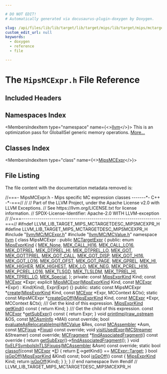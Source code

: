 ```yaml
---

# DO NOT EDIT!
# Automatically generated via docusaurus-plugin-doxygen by Doxygen.

slug: /api/files/lib/lib/target/lib/target/mips/lib/target/mips/mctargetdesc/mipsmcexpr-h
custom_edit_url: null
keywords:
  - doxygen
  - reference
  - file

---
```





# The `MipsMCExpr.h` File Reference

<DoxygenPage pluginConfig={pluginConfig}>



## Included Headers

<IncludesList>
<IncludesListItem
  filePath="llvm/MC/MCExpr.h"
  permalink="/docs/api/files/include/include/llvm/include/llvm/mc/mcexpr-h"
  isLocal="true" />
<IncludesListItem
  filePath="llvm/MC/MCValue.h"
  permalink="/docs/api/files/include/include/llvm/include/llvm/mc/mcvalue-h"
  isLocal="true" />
</IncludesList>

## Namespaces Index

<MembersIndex>

<MembersIndexItem
  type="namespace"
  name={<><a href="/docs/api/namespaces/llvm">llvm</a></>}>
This is an optimization pass for GlobalISel generic memory operations. <a href="/docs/api/namespaces/llvm/#details">More...</a>
</MembersIndexItem>

</MembersIndex>

## Classes Index

<MembersIndex>

<MembersIndexItem
  type="class"
  name={<><a href="/docs/api/classes/llvm/mipsmcexpr">MipsMCExpr</a></>}>
</MembersIndexItem>

</MembersIndex>


## File Listing

The file content with the documentation metadata removed is:

<ProgramListing>

<Link id="l00001" /><CodeLine lineNumber="1"><span class="doxyHighlightComment">//===- MipsMCExpr.h - Mips specific MC expression classes -------&#42;- C++ -&#42;-===//</span></CodeLine>
<Link id="l00002" /><CodeLine lineNumber="2"><span class="doxyHighlightComment">//</span></CodeLine>
<Link id="l00003" /><CodeLine lineNumber="3"><span class="doxyHighlightComment">// Part of the LLVM Project, under the Apache License v2.0 with LLVM Exceptions.</span></CodeLine>
<Link id="l00004" /><CodeLine lineNumber="4"><span class="doxyHighlightComment">// See https://llvm.org/LICENSE.txt for license information.</span></CodeLine>
<Link id="l00005" /><CodeLine lineNumber="5"><span class="doxyHighlightComment">// SPDX-License-Identifier: Apache-2.0 WITH LLVM-exception</span></CodeLine>
<Link id="l00006" /><CodeLine lineNumber="6"><span class="doxyHighlightComment">//</span></CodeLine>
<Link id="l00007" /><CodeLine lineNumber="7"><span class="doxyHighlightComment">//===----------------------------------------------------------------------===//</span></CodeLine>
<Link id="l00008" /><CodeLine lineNumber="8"></CodeLine>
<Link id="l00009" /><CodeLine lineNumber="9"><span class="doxyHighlightPreprocessor">#ifndef LLVM&#95;LIB&#95;TARGET&#95;MIPS&#95;MCTARGETDESC&#95;MIPSMCEXPR&#95;H</span></CodeLine>
<Link id="l00010" /><CodeLine lineNumber="10"><span class="doxyHighlightPreprocessor">#define LLVM&#95;LIB&#95;TARGET&#95;MIPS&#95;MCTARGETDESC&#95;MIPSMCEXPR&#95;H</span></CodeLine>
<Link id="l00011" /><CodeLine lineNumber="11"></CodeLine>
<Link id="l00012" /><CodeLine lineNumber="12"><span class="doxyHighlightPreprocessor">#include &quot;<a href="/docs/api/files/include/include/llvm/include/llvm/mc/mcexpr-h">llvm/MC/MCExpr.h</a>&quot;</span></CodeLine>
<Link id="l00013" /><CodeLine lineNumber="13"><span class="doxyHighlightPreprocessor">#include &quot;<a href="/docs/api/files/include/include/llvm/include/llvm/mc/mcvalue-h">llvm/MC/MCValue.h</a>&quot;</span></CodeLine>
<Link id="l00014" /><CodeLine lineNumber="14"></CodeLine>
<Link id="l00015" /><CodeLine lineNumber="15"><span class="doxyHighlightKeyword">namespace </span><span class="doxyHighlight"><a href="/docs/api/namespaces/llvm">llvm</a> &#123;</span></CodeLine>
<Link id="l00016" /><CodeLine lineNumber="16"></CodeLine>
<Link id="l00017" /><CodeLine lineNumber="17" lineLink="/docs/api/classes/llvm/mipsmcexpr"><span class="doxyHighlightKeyword">class </span><span class="doxyHighlight">MipsMCExpr : </span><span class="doxyHighlightKeyword">public</span><span class="doxyHighlight"> <a href="/docs/api/classes/llvm/mctargetexpr/#a8ac1fdf776114a374cd8929fba6b8ccc">MCTargetExpr</a> &#123;</span></CodeLine>
<Link id="l00018" /><CodeLine lineNumber="18"><span class="doxyHighlightKeyword">public</span><span class="doxyHighlight">:</span></CodeLine>
<Link id="l00019" /><CodeLine lineNumber="19" lineLink="/docs/api/classes/llvm/mipsmcexpr/#ab8bb54401d51992af131ce600f468f70"><span class="doxyHighlight">  </span><span class="doxyHighlightKeyword">enum</span><span class="doxyHighlight"> <a href="/docs/api/classes/llvm/mipsmcexpr/#ab8bb54401d51992af131ce600f468f70">MipsExprKind</a> &#123;</span></CodeLine>
<Link id="l00020" /><CodeLine lineNumber="20" lineLink="/docs/api/classes/llvm/mipsmcexpr/#ab8bb54401d51992af131ce600f468f70a127b4af2e6597a11a2271486307fdac1"><span class="doxyHighlight">    <a href="/docs/api/classes/llvm/mipsmcexpr/#ab8bb54401d51992af131ce600f468f70a127b4af2e6597a11a2271486307fdac1">MEK&#95;None</a>,</span></CodeLine>
<Link id="l00021" /><CodeLine lineNumber="21" lineLink="/docs/api/classes/llvm/mipsmcexpr/#ab8bb54401d51992af131ce600f468f70a257902481821ba5b40f837390279b03a"><span class="doxyHighlight">    <a href="/docs/api/classes/llvm/mipsmcexpr/#ab8bb54401d51992af131ce600f468f70a257902481821ba5b40f837390279b03a">MEK&#95;CALL&#95;HI16</a>,</span></CodeLine>
<Link id="l00022" /><CodeLine lineNumber="22" lineLink="/docs/api/classes/llvm/mipsmcexpr/#ab8bb54401d51992af131ce600f468f70a649881b3e57f4661dd4c80bee4a4b90a"><span class="doxyHighlight">    <a href="/docs/api/classes/llvm/mipsmcexpr/#ab8bb54401d51992af131ce600f468f70a649881b3e57f4661dd4c80bee4a4b90a">MEK&#95;CALL&#95;LO16</a>,</span></CodeLine>
<Link id="l00023" /><CodeLine lineNumber="23" lineLink="/docs/api/classes/llvm/mipsmcexpr/#ab8bb54401d51992af131ce600f468f70a84706a1c917c45b0668fbdbe8b4dd793"><span class="doxyHighlight">    <a href="/docs/api/classes/llvm/mipsmcexpr/#ab8bb54401d51992af131ce600f468f70a84706a1c917c45b0668fbdbe8b4dd793">MEK&#95;DTPREL</a>,</span></CodeLine>
<Link id="l00024" /><CodeLine lineNumber="24" lineLink="/docs/api/classes/llvm/mipsmcexpr/#ab8bb54401d51992af131ce600f468f70a89d1a8e66789c4eae95877553dbc1565"><span class="doxyHighlight">    <a href="/docs/api/classes/llvm/mipsmcexpr/#ab8bb54401d51992af131ce600f468f70a89d1a8e66789c4eae95877553dbc1565">MEK&#95;DTPREL&#95;HI</a>,</span></CodeLine>
<Link id="l00025" /><CodeLine lineNumber="25" lineLink="/docs/api/classes/llvm/mipsmcexpr/#ab8bb54401d51992af131ce600f468f70a9d0a302a9152729f52460e636c7fb44e"><span class="doxyHighlight">    <a href="/docs/api/classes/llvm/mipsmcexpr/#ab8bb54401d51992af131ce600f468f70a9d0a302a9152729f52460e636c7fb44e">MEK&#95;DTPREL&#95;LO</a>,</span></CodeLine>
<Link id="l00026" /><CodeLine lineNumber="26" lineLink="/docs/api/classes/llvm/mipsmcexpr/#ab8bb54401d51992af131ce600f468f70a386aafa447bee675e328e88e9470957e"><span class="doxyHighlight">    <a href="/docs/api/classes/llvm/mipsmcexpr/#ab8bb54401d51992af131ce600f468f70a386aafa447bee675e328e88e9470957e">MEK&#95;GOT</a>,</span></CodeLine>
<Link id="l00027" /><CodeLine lineNumber="27" lineLink="/docs/api/classes/llvm/mipsmcexpr/#ab8bb54401d51992af131ce600f468f70a79bd0912db4f9ad29c7e7e172a5c805d"><span class="doxyHighlight">    <a href="/docs/api/classes/llvm/mipsmcexpr/#ab8bb54401d51992af131ce600f468f70a79bd0912db4f9ad29c7e7e172a5c805d">MEK&#95;GOTTPREL</a>,</span></CodeLine>
<Link id="l00028" /><CodeLine lineNumber="28" lineLink="/docs/api/classes/llvm/mipsmcexpr/#ab8bb54401d51992af131ce600f468f70a0453b77229668594037b194c19c8e8ab"><span class="doxyHighlight">    <a href="/docs/api/classes/llvm/mipsmcexpr/#ab8bb54401d51992af131ce600f468f70a0453b77229668594037b194c19c8e8ab">MEK&#95;GOT&#95;CALL</a>,</span></CodeLine>
<Link id="l00029" /><CodeLine lineNumber="29" lineLink="/docs/api/classes/llvm/mipsmcexpr/#ab8bb54401d51992af131ce600f468f70a0ae33921dce666ee7adef46268bf9f2f"><span class="doxyHighlight">    <a href="/docs/api/classes/llvm/mipsmcexpr/#ab8bb54401d51992af131ce600f468f70a0ae33921dce666ee7adef46268bf9f2f">MEK&#95;GOT&#95;DISP</a>,</span></CodeLine>
<Link id="l00030" /><CodeLine lineNumber="30" lineLink="/docs/api/classes/llvm/mipsmcexpr/#ab8bb54401d51992af131ce600f468f70a0a7f1b614b8ffd488e6089fbe10a316f"><span class="doxyHighlight">    <a href="/docs/api/classes/llvm/mipsmcexpr/#ab8bb54401d51992af131ce600f468f70a0a7f1b614b8ffd488e6089fbe10a316f">MEK&#95;GOT&#95;HI16</a>,</span></CodeLine>
<Link id="l00031" /><CodeLine lineNumber="31" lineLink="/docs/api/classes/llvm/mipsmcexpr/#ab8bb54401d51992af131ce600f468f70af6e3d6f3b62ea7d5e97a5e8ff6ccf054"><span class="doxyHighlight">    <a href="/docs/api/classes/llvm/mipsmcexpr/#ab8bb54401d51992af131ce600f468f70af6e3d6f3b62ea7d5e97a5e8ff6ccf054">MEK&#95;GOT&#95;LO16</a>,</span></CodeLine>
<Link id="l00032" /><CodeLine lineNumber="32" lineLink="/docs/api/classes/llvm/mipsmcexpr/#ab8bb54401d51992af131ce600f468f70ab986b26f0ebeb0499f36b0d82fe639d7"><span class="doxyHighlight">    <a href="/docs/api/classes/llvm/mipsmcexpr/#ab8bb54401d51992af131ce600f468f70ab986b26f0ebeb0499f36b0d82fe639d7">MEK&#95;GOT&#95;OFST</a>,</span></CodeLine>
<Link id="l00033" /><CodeLine lineNumber="33" lineLink="/docs/api/classes/llvm/mipsmcexpr/#ab8bb54401d51992af131ce600f468f70adcc3e0803f2bff3ce95d8ff86fb0f550"><span class="doxyHighlight">    <a href="/docs/api/classes/llvm/mipsmcexpr/#ab8bb54401d51992af131ce600f468f70adcc3e0803f2bff3ce95d8ff86fb0f550">MEK&#95;GOT&#95;PAGE</a>,</span></CodeLine>
<Link id="l00034" /><CodeLine lineNumber="34" lineLink="/docs/api/classes/llvm/mipsmcexpr/#ab8bb54401d51992af131ce600f468f70a24a451c9dcd6dc7d1ea999a25d59eaa6"><span class="doxyHighlight">    <a href="/docs/api/classes/llvm/mipsmcexpr/#ab8bb54401d51992af131ce600f468f70a24a451c9dcd6dc7d1ea999a25d59eaa6">MEK&#95;GPREL</a>,</span></CodeLine>
<Link id="l00035" /><CodeLine lineNumber="35" lineLink="/docs/api/classes/llvm/mipsmcexpr/#ab8bb54401d51992af131ce600f468f70a8ac2bfc0d79177cf5b86d149b0c5e9d4"><span class="doxyHighlight">    <a href="/docs/api/classes/llvm/mipsmcexpr/#ab8bb54401d51992af131ce600f468f70a8ac2bfc0d79177cf5b86d149b0c5e9d4">MEK&#95;HI</a>,</span></CodeLine>
<Link id="l00036" /><CodeLine lineNumber="36" lineLink="/docs/api/classes/llvm/mipsmcexpr/#ab8bb54401d51992af131ce600f468f70ad184d95272d90612c94695f1d1f42fcf"><span class="doxyHighlight">    <a href="/docs/api/classes/llvm/mipsmcexpr/#ab8bb54401d51992af131ce600f468f70ad184d95272d90612c94695f1d1f42fcf">MEK&#95;HIGHER</a>,</span></CodeLine>
<Link id="l00037" /><CodeLine lineNumber="37" lineLink="/docs/api/classes/llvm/mipsmcexpr/#ab8bb54401d51992af131ce600f468f70aeb7b57e94a471eb90a2905c65b60ce47"><span class="doxyHighlight">    <a href="/docs/api/classes/llvm/mipsmcexpr/#ab8bb54401d51992af131ce600f468f70aeb7b57e94a471eb90a2905c65b60ce47">MEK&#95;HIGHEST</a>,</span></CodeLine>
<Link id="l00038" /><CodeLine lineNumber="38" lineLink="/docs/api/classes/llvm/mipsmcexpr/#ab8bb54401d51992af131ce600f468f70aa2690d1ded3eb1d272f24462311161e8"><span class="doxyHighlight">    <a href="/docs/api/classes/llvm/mipsmcexpr/#ab8bb54401d51992af131ce600f468f70aa2690d1ded3eb1d272f24462311161e8">MEK&#95;LO</a>,</span></CodeLine>
<Link id="l00039" /><CodeLine lineNumber="39" lineLink="/docs/api/classes/llvm/mipsmcexpr/#ab8bb54401d51992af131ce600f468f70a3640c09e70edd6796e72ed1e1989fa2d"><span class="doxyHighlight">    <a href="/docs/api/classes/llvm/mipsmcexpr/#ab8bb54401d51992af131ce600f468f70a3640c09e70edd6796e72ed1e1989fa2d">MEK&#95;NEG</a>,</span></CodeLine>
<Link id="l00040" /><CodeLine lineNumber="40" lineLink="/docs/api/classes/llvm/mipsmcexpr/#ab8bb54401d51992af131ce600f468f70adc7eb8cb308edcc2b568b4a737a6174c"><span class="doxyHighlight">    <a href="/docs/api/classes/llvm/mipsmcexpr/#ab8bb54401d51992af131ce600f468f70adc7eb8cb308edcc2b568b4a737a6174c">MEK&#95;PCREL&#95;HI16</a>,</span></CodeLine>
<Link id="l00041" /><CodeLine lineNumber="41" lineLink="/docs/api/classes/llvm/mipsmcexpr/#ab8bb54401d51992af131ce600f468f70ac16da9fec94c6aaee788e43d1788bfea"><span class="doxyHighlight">    <a href="/docs/api/classes/llvm/mipsmcexpr/#ab8bb54401d51992af131ce600f468f70ac16da9fec94c6aaee788e43d1788bfea">MEK&#95;PCREL&#95;LO16</a>,</span></CodeLine>
<Link id="l00042" /><CodeLine lineNumber="42" lineLink="/docs/api/classes/llvm/mipsmcexpr/#ab8bb54401d51992af131ce600f468f70abe74e919e6de05ae1af1093c96928e29"><span class="doxyHighlight">    <a href="/docs/api/classes/llvm/mipsmcexpr/#ab8bb54401d51992af131ce600f468f70abe74e919e6de05ae1af1093c96928e29">MEK&#95;TLSGD</a>,</span></CodeLine>
<Link id="l00043" /><CodeLine lineNumber="43" lineLink="/docs/api/classes/llvm/mipsmcexpr/#ab8bb54401d51992af131ce600f468f70a89674453ca1f94bb72d4e9dca3e1e771"><span class="doxyHighlight">    <a href="/docs/api/classes/llvm/mipsmcexpr/#ab8bb54401d51992af131ce600f468f70a89674453ca1f94bb72d4e9dca3e1e771">MEK&#95;TLSLDM</a>,</span></CodeLine>
<Link id="l00044" /><CodeLine lineNumber="44" lineLink="/docs/api/classes/llvm/mipsmcexpr/#ab8bb54401d51992af131ce600f468f70a855ac563dd866b584fe34b8d58eb4546"><span class="doxyHighlight">    <a href="/docs/api/classes/llvm/mipsmcexpr/#ab8bb54401d51992af131ce600f468f70a855ac563dd866b584fe34b8d58eb4546">MEK&#95;TPREL&#95;HI</a>,</span></CodeLine>
<Link id="l00045" /><CodeLine lineNumber="45" lineLink="/docs/api/classes/llvm/mipsmcexpr/#ab8bb54401d51992af131ce600f468f70a8c4e3452b4ab8d6f1b9bdb42ecd075f6"><span class="doxyHighlight">    <a href="/docs/api/classes/llvm/mipsmcexpr/#ab8bb54401d51992af131ce600f468f70a8c4e3452b4ab8d6f1b9bdb42ecd075f6">MEK&#95;TPREL&#95;LO</a>,</span></CodeLine>
<Link id="l00046" /><CodeLine lineNumber="46" lineLink="/docs/api/classes/llvm/mipsmcexpr/#ab8bb54401d51992af131ce600f468f70aa2356920f62894ef31881aff40beabcb"><span class="doxyHighlight">    <a href="/docs/api/classes/llvm/mipsmcexpr/#ab8bb54401d51992af131ce600f468f70aa2356920f62894ef31881aff40beabcb">MEK&#95;Special</a>,</span></CodeLine>
<Link id="l00047" /><CodeLine lineNumber="47"><span class="doxyHighlight">  &#125;;</span></CodeLine>
<Link id="l00048" /><CodeLine lineNumber="48"></CodeLine>
<Link id="l00049" /><CodeLine lineNumber="49"><span class="doxyHighlightKeyword">private</span><span class="doxyHighlight">:</span></CodeLine>
<Link id="l00050" /><CodeLine lineNumber="50"><span class="doxyHighlight">  </span><span class="doxyHighlightKeyword">const</span><span class="doxyHighlight"> <a href="/docs/api/classes/llvm/mipsmcexpr/#ab8bb54401d51992af131ce600f468f70">MipsExprKind</a> Kind;</span></CodeLine>
<Link id="l00051" /><CodeLine lineNumber="51"><span class="doxyHighlight">  </span><span class="doxyHighlightKeyword">const</span><span class="doxyHighlight"> <a href="/docs/api/classes/llvm/mcexpr">MCExpr</a> &#42;Expr;</span></CodeLine>
<Link id="l00052" /><CodeLine lineNumber="52"></CodeLine>
<Link id="l00053" /><CodeLine lineNumber="53"><span class="doxyHighlight">  </span><span class="doxyHighlightKeyword">explicit</span><span class="doxyHighlight"> <a href="/docs/api/classes/llvm/mipsmcexpr">MipsMCExpr</a>(<a href="/docs/api/classes/llvm/mipsmcexpr/#ab8bb54401d51992af131ce600f468f70">MipsExprKind</a> Kind, </span><span class="doxyHighlightKeyword">const</span><span class="doxyHighlight"> <a href="/docs/api/classes/llvm/mcexpr">MCExpr</a> &#42;Expr)</span></CodeLine>
<Link id="l00054" /><CodeLine lineNumber="54"><span class="doxyHighlight">      : Kind(Kind), Expr(Expr) &#123;&#125;</span></CodeLine>
<Link id="l00055" /><CodeLine lineNumber="55"></CodeLine>
<Link id="l00056" /><CodeLine lineNumber="56"><span class="doxyHighlightKeyword">public</span><span class="doxyHighlight">:</span></CodeLine>
<Link id="l00057" /><CodeLine lineNumber="57"><span class="doxyHighlight">  </span><span class="doxyHighlightKeyword">static</span><span class="doxyHighlight"> </span><span class="doxyHighlightKeyword">const</span><span class="doxyHighlight"> MipsMCExpr &#42;<a href="/docs/api/classes/llvm/mipsmcexpr/#a0087423de073ff81b2249bdea54eab40">create</a>(<a href="/docs/api/classes/llvm/mipsmcexpr/#ab8bb54401d51992af131ce600f468f70">MipsExprKind</a> Kind, </span><span class="doxyHighlightKeyword">const</span><span class="doxyHighlight"> <a href="/docs/api/classes/llvm/mcexpr/#a7c94b145b6ade90726e2bab678ddc708">MCExpr</a> &#42;Expr,</span></CodeLine>
<Link id="l00058" /><CodeLine lineNumber="58"><span class="doxyHighlight">                                  MCContext &amp;Ctx);</span></CodeLine>
<Link id="l00059" /><CodeLine lineNumber="59"><span class="doxyHighlight">  </span><span class="doxyHighlightKeyword">static</span><span class="doxyHighlight"> </span><span class="doxyHighlightKeyword">const</span><span class="doxyHighlight"> MipsMCExpr &#42;<a href="/docs/api/classes/llvm/mipsmcexpr/#af29afc8458b5cc153a5cb5e1e8f0252f">createGpOff</a>(<a href="/docs/api/classes/llvm/mipsmcexpr/#ab8bb54401d51992af131ce600f468f70">MipsExprKind</a> Kind, </span><span class="doxyHighlightKeyword">const</span><span class="doxyHighlight"> <a href="/docs/api/classes/llvm/mcexpr/#a7c94b145b6ade90726e2bab678ddc708">MCExpr</a> &#42;Expr,</span></CodeLine>
<Link id="l00060" /><CodeLine lineNumber="60"><span class="doxyHighlight">                                       MCContext &amp;Ctx);</span></CodeLine>
<Link id="l00061" /><CodeLine lineNumber="61"></CodeLine>
<Link id="l00062" /><CodeLine lineNumber="62"><span class="doxyHighlightComment">  /// Get the kind of this expression.</span></CodeLine>
<Link id="l00063" /><CodeLine lineNumber="63" lineLink="/docs/api/classes/llvm/mipsmcexpr/#a8321e3415e010ba4cb28d4317332603e"><span class="doxyHighlight">  <a href="/docs/api/classes/llvm/mipsmcexpr/#ab8bb54401d51992af131ce600f468f70">MipsExprKind</a> <a href="/docs/api/classes/llvm/mipsmcexpr/#a8321e3415e010ba4cb28d4317332603e">getKind</a>()</span><span class="doxyHighlightKeyword"> const </span><span class="doxyHighlight">&#123; </span><span class="doxyHighlightKeywordFlow">return</span><span class="doxyHighlight"> Kind; &#125;</span></CodeLine>
<Link id="l00064" /><CodeLine lineNumber="64"></CodeLine>
<Link id="l00065" /><CodeLine lineNumber="65"><span class="doxyHighlightComment">  /// Get the child of this expression.</span></CodeLine>
<Link id="l00066" /><CodeLine lineNumber="66" lineLink="/docs/api/classes/llvm/mipsmcexpr/#a40f77c0873c95fd1652e5769b991bd55"><span class="doxyHighlight">  </span><span class="doxyHighlightKeyword">const</span><span class="doxyHighlight"> <a href="/docs/api/classes/llvm/mcexpr">MCExpr</a> &#42;<a href="/docs/api/classes/llvm/mipsmcexpr/#a40f77c0873c95fd1652e5769b991bd55">getSubExpr</a>()</span><span class="doxyHighlightKeyword"> const </span><span class="doxyHighlight">&#123; </span><span class="doxyHighlightKeywordFlow">return</span><span class="doxyHighlight"> Expr; &#125;</span></CodeLine>
<Link id="l00067" /><CodeLine lineNumber="67"></CodeLine>
<Link id="l00068" /><CodeLine lineNumber="68"><span class="doxyHighlight">  </span><span class="doxyHighlightKeywordType">void</span><span class="doxyHighlight"> <a href="/docs/api/classes/llvm/mipsmcexpr/#aa879516d2836ed2f4f6bf40d11489f94">printImpl</a>(<a href="/docs/api/classes/llvm/raw-ostream">raw&#95;ostream</a> &amp;OS, </span><span class="doxyHighlightKeyword">const</span><span class="doxyHighlight"> <a href="/docs/api/classes/llvm/mcasminfo">MCAsmInfo</a> &#42;MAI) </span><span class="doxyHighlightKeyword">const override</span><span class="doxyHighlight">;</span></CodeLine>
<Link id="l00069" /><CodeLine lineNumber="69"><span class="doxyHighlight">  </span><span class="doxyHighlightKeywordType">bool</span><span class="doxyHighlight"> <a href="/docs/api/classes/llvm/mipsmcexpr/#ae6611e2e9cb3a7eea00a5150360c2e98">evaluateAsRelocatableImpl</a>(<a href="/docs/api/classes/llvm/mcvalue">MCValue</a> &amp;Res, </span><span class="doxyHighlightKeyword">const</span><span class="doxyHighlight"> <a href="/docs/api/classes/llvm/mcassembler">MCAssembler</a> &#42;Asm,</span></CodeLine>
<Link id="l00070" /><CodeLine lineNumber="70"><span class="doxyHighlight">                                 </span><span class="doxyHighlightKeyword">const</span><span class="doxyHighlight"> <a href="/docs/api/classes/llvm/mcfixup">MCFixup</a> &#42;<a href="/docs/api/files/lib/lib/target/lib/target/powerpc/ppctlsdynamiccall-cpp/#a4a235aedca5bbfc39934045b6cbf9c70">Fixup</a>) </span><span class="doxyHighlightKeyword">const override</span><span class="doxyHighlight">;</span></CodeLine>
<Link id="l00071" /><CodeLine lineNumber="71"><span class="doxyHighlight">  </span><span class="doxyHighlightKeywordType">void</span><span class="doxyHighlight"> <a href="/docs/api/classes/llvm/mipsmcexpr/#abbef3f35fd05b8f0929d5e9d00abd8f8">visitUsedExpr</a>(<a href="/docs/api/classes/llvm/mcstreamer">MCStreamer</a> &amp;Streamer) </span><span class="doxyHighlightKeyword">const override</span><span class="doxyHighlight">;</span></CodeLine>
<Link id="l00072" /><CodeLine lineNumber="72"></CodeLine>
<Link id="l00073" /><CodeLine lineNumber="73" lineLink="/docs/api/classes/llvm/mipsmcexpr/#a0126936c6207ecb570fedf6fbeb92419"><span class="doxyHighlight">  <a href="/docs/api/classes/llvm/mcfragment">MCFragment</a> &#42;<a href="/docs/api/classes/llvm/mipsmcexpr/#a0126936c6207ecb570fedf6fbeb92419">findAssociatedFragment</a>()</span><span class="doxyHighlightKeyword"> const override </span><span class="doxyHighlight">&#123;</span></CodeLine>
<Link id="l00074" /><CodeLine lineNumber="74"><span class="doxyHighlight">    </span><span class="doxyHighlightKeywordFlow">return</span><span class="doxyHighlight"> <a href="/docs/api/classes/llvm/mipsmcexpr/#a40f77c0873c95fd1652e5769b991bd55">getSubExpr</a>()-&gt;<a href="/docs/api/classes/llvm/mcexpr/#ae4694d7c3e8bb89a9c2fb6227b8aa1df">findAssociatedFragment</a>();</span></CodeLine>
<Link id="l00075" /><CodeLine lineNumber="75"><span class="doxyHighlight">  &#125;</span></CodeLine>
<Link id="l00076" /><CodeLine lineNumber="76"></CodeLine>
<Link id="l00077" /><CodeLine lineNumber="77"><span class="doxyHighlight">  </span><span class="doxyHighlightKeywordType">void</span><span class="doxyHighlight"> <a href="/docs/api/classes/llvm/mipsmcexpr/#a80e3a96e4ef966b2497116da4c6911be">fixELFSymbolsInTLSFixups</a>(<a href="/docs/api/classes/llvm/mcassembler">MCAssembler</a> &amp;Asm) </span><span class="doxyHighlightKeyword">const override</span><span class="doxyHighlight">;</span></CodeLine>
<Link id="l00078" /><CodeLine lineNumber="78"></CodeLine>
<Link id="l00079" /><CodeLine lineNumber="79" lineLink="/docs/api/classes/llvm/mipsmcexpr/#a2a6f8e5eca9341fc2b71da20283eda03"><span class="doxyHighlight">  </span><span class="doxyHighlightKeyword">static</span><span class="doxyHighlight"> </span><span class="doxyHighlightKeywordType">bool</span><span class="doxyHighlight"> <a href="/docs/api/classes/llvm/mipsmcexpr/#a2a6f8e5eca9341fc2b71da20283eda03">classof</a>(</span><span class="doxyHighlightKeyword">const</span><span class="doxyHighlight"> <a href="/docs/api/classes/llvm/mcexpr">MCExpr</a> &#42;<a href="/docs/api/files/lib/lib/ir/builtingcs-cpp/#abb2b3a60ccc38a28239e19a1646e0c8a">E</a>) &#123;</span></CodeLine>
<Link id="l00080" /><CodeLine lineNumber="80"><span class="doxyHighlight">    </span><span class="doxyHighlightKeywordFlow">return</span><span class="doxyHighlight"> <a href="/docs/api/files/lib/lib/ir/builtingcs-cpp/#abb2b3a60ccc38a28239e19a1646e0c8a">E</a>-&gt;getKind() == <a href="/docs/api/classes/llvm/mcexpr/#a83112ba0cecd7a7add9f1f9c441d606faa65560b8224a92e80f422df090f07c55">MCExpr::Target</a>;</span></CodeLine>
<Link id="l00081" /><CodeLine lineNumber="81"><span class="doxyHighlight">  &#125;</span></CodeLine>
<Link id="l00082" /><CodeLine lineNumber="82"></CodeLine>
<Link id="l00083" /><CodeLine lineNumber="83"><span class="doxyHighlight">  </span><span class="doxyHighlightKeywordType">bool</span><span class="doxyHighlight"> <a href="/docs/api/classes/llvm/mipsmcexpr/#abc5e849bf9c474c4c4baf1f35fefc667">isGpOff</a>(<a href="/docs/api/classes/llvm/mipsmcexpr/#ab8bb54401d51992af131ce600f468f70">MipsExprKind</a> &amp;Kind) </span><span class="doxyHighlightKeyword">const</span><span class="doxyHighlight">;</span></CodeLine>
<Link id="l00084" /><CodeLine lineNumber="84" lineLink="/docs/api/classes/llvm/mipsmcexpr/#abc5e849bf9c474c4c4baf1f35fefc667"><span class="doxyHighlight">  </span><span class="doxyHighlightKeywordType">bool</span><span class="doxyHighlight"> <a href="/docs/api/classes/llvm/mipsmcexpr/#abc5e849bf9c474c4c4baf1f35fefc667">isGpOff</a>()</span><span class="doxyHighlightKeyword"> const </span><span class="doxyHighlight">&#123;</span></CodeLine>
<Link id="l00085" /><CodeLine lineNumber="85"><span class="doxyHighlight">    <a href="/docs/api/classes/llvm/mipsmcexpr/#ab8bb54401d51992af131ce600f468f70">MipsExprKind</a> Kind;</span></CodeLine>
<Link id="l00086" /><CodeLine lineNumber="86"><span class="doxyHighlight">    </span><span class="doxyHighlightKeywordFlow">return</span><span class="doxyHighlight"> <a href="/docs/api/classes/llvm/mipsmcexpr/#abc5e849bf9c474c4c4baf1f35fefc667">isGpOff</a>(Kind);</span></CodeLine>
<Link id="l00087" /><CodeLine lineNumber="87"><span class="doxyHighlight">  &#125;</span></CodeLine>
<Link id="l00088" /><CodeLine lineNumber="88"><span class="doxyHighlight">&#125;;</span></CodeLine>
<Link id="l00089" /><CodeLine lineNumber="89"></CodeLine>
<Link id="l00090" /><CodeLine lineNumber="90"><span class="doxyHighlight">&#125; </span><span class="doxyHighlightComment">// end namespace llvm</span></CodeLine>
<Link id="l00091" /><CodeLine lineNumber="91"></CodeLine>
<Link id="l00092" /><CodeLine lineNumber="92"><span class="doxyHighlightPreprocessor">#endif </span><span class="doxyHighlightComment">// LLVM&#95;LIB&#95;TARGET&#95;MIPS&#95;MCTARGETDESC&#95;MIPSMCEXPR&#95;H</span></CodeLine>

</ProgramListing>


</DoxygenPage>
